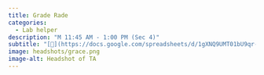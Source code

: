 ```yaml
---
title: Grade Rade
categories: 
  - Lab helper
description: "M 11:45 AM - 1:00 PM (Sec 4)"
subtitle: "[🔗](https://docs.google.com/spreadsheets/d/1gXNQ9UMT01bU9qr-YDsA2GIpslldHmfwPg1gcOj2GTA/edit?usp=sharing)"
image: headshots/grace.png
image-alt: Headshot of TA
---
```

